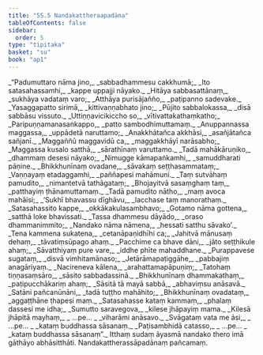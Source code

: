 ```yaml
---
title: "55.5 Nandakattheraapadāna"
tableOfContents: false
sidebar:
  order: 5
type: "tipitaka"
basket: "su"
book: "ap1"
---
```



<DynamicBreadcrumb />

<Division number="143" book="ap1" bookNo="20" page="441">

<Paragraph number="7485" type="verses" book="ap1">
_“Padumuttaro nāma jino,_  
_sabbadhammesu cakkhumā;_  
_Ito satasahassamhi,_  
_kappe uppajji nāyako._  

</Paragraph>

</Division>
<Division number="144" book="ap1" bookNo="20" page="441">

<Paragraph number="7486" type="verses" book="ap1">
_Hitāya sabbasattānaṃ,_  
_sukhāya vadataṃ varo;_  
_Atthāya purisājañño,_  
_paṭipanno sadevake._  

</Paragraph>

</Division>
<Division number="145" book="ap1" bookNo="20" page="441">

<Paragraph number="7487" type="verses" book="ap1">
_Yasaggapatto sirimā,_  
_kittivaṇṇabhato jino;_  
_Pūjito sabbalokassa,_  
_disā sabbāsu vissuto._  

</Paragraph>

</Division>
<Division number="146" book="ap1" bookNo="20" page="441">

<Paragraph number="7488" type="verses" book="ap1">
_Uttiṇṇavicikiccho so,_  
_vītivattakathaṃkatho;_  
_Paripuṇṇamanasaṅkappo,_  
_patto sambodhimuttamaṃ._  

</Paragraph>

</Division>
<Division number="147" book="ap1" bookNo="20" page="441">

<Paragraph number="7489" type="verses" book="ap1">
_Anuppannassa maggassa,_  
_uppādetā naruttamo;_  
_Anakkhātañca akkhāsi,_  
_asañjātañca sañjanī._  

</Paragraph>

</Division>
<Division number="148" book="ap1" bookNo="20" page="441">

<Paragraph number="7490" type="verses" book="ap1">
_Maggaññū maggavidū ca,_  
_maggakkhāyī narāsabho;_  
_Maggassa kusalo satthā,_  
_sārathīnaṃ varuttamo._  

</Paragraph>

</Division>
<Division number="149" book="ap1" bookNo="20" page="441">

<Paragraph number="7491" type="verses" book="ap1">
_Tadā mahākāruṇiko,_  
_dhammaṃ desesi nāyako;_  
_Nimugge kāmapaṅkamhi,_  
_samuddharati pāṇine._  

</Paragraph>

</Division>
<Division number="150" book="ap1" bookNo="20" page="441">

<Paragraph number="7492" type="verses" book="ap1">
_Bhikkhunīnaṃ ovadane,_  
_sāvakaṃ seṭṭhasammataṃ;_  
_Vaṇṇayaṃ etadaggamhi,_  
_paññapesi mahāmuni._  

</Paragraph>

</Division>
<Division number="151" book="ap1" bookNo="20" page="441">

<Paragraph number="7493" type="verses" book="ap1">
_Taṃ sutvāhaṃ pamudito,_  
_nimantetvā tathāgataṃ;_  
_Bhojayitvā sasaṃghaṃ taṃ,_  
_patthayiṃ ṭhānamuttamaṃ._  

</Paragraph>

</Division>
<Division number="152" book="ap1" bookNo="20" page="441">

<Paragraph number="7494" type="verses" book="ap1">
_Tadā pamudito nātho,_  
_maṃ avoca mahāisi;_  
_‘Sukhī bhavassu dīghāvu,_  
_lacchase taṃ manorathaṃ._  

</Paragraph>

</Division>
<Division number="153" book="ap1" bookNo="20" page="441">

<Paragraph number="7495" type="verses" book="ap1">
_Satasahassito kappe,_  
_okkākakulasambhavo;_  
_Gotamo nāma gottena,_  
_satthā loke bhavissati._  

</Paragraph>

</Division>
<Division number="154" book="ap1" bookNo="20" page="442">

<Paragraph number="7496" type="verses" book="ap1">
_Tassa dhammesu dāyādo,_  
_oraso dhammanimmito;_  
_Nandako nāma nāmena,_  
_hessati satthu sāvako’._  

</Paragraph>

</Division>
<Division number="155" book="ap1" bookNo="20" page="442">

<Paragraph number="7497" type="verses" book="ap1">
_Tena kammena sukatena,_  
_cetanāpaṇidhīhi ca;_  
_Jahitvā mānusaṃ dehaṃ,_  
_tāvatiṃsūpago ahaṃ._  

</Paragraph>

</Division>
<Division number="156" book="ap1" bookNo="20" page="442">

<Paragraph number="7498" type="verses" book="ap1">
_Pacchime ca bhave dāni,_  
_jāto seṭṭhikule ahaṃ;_  
_Sāvatthiyaṃ pure vare,_  
_iddhe phīte mahaddhane._  

</Paragraph>

</Division>
<Division number="157" book="ap1" bookNo="20" page="442">

<Paragraph number="7499" type="verses" book="ap1">
_Purappavese sugataṃ,_  
_disvā vimhitamānaso;_  
_Jetārāmapaṭiggāhe,_  
_pabbajiṃ anagāriyaṃ._  

</Paragraph>

</Division>
<Division number="158" book="ap1" bookNo="20" page="442">

<Paragraph number="7500" type="verses" book="ap1">
_Nacireneva kālena,_  
_arahattamapāpuṇiṃ;_  
_Tatohaṃ tiṇṇasaṃsāro,_  
_sāsito sabbadassinā._  

</Paragraph>

</Division>
<Division number="159" book="ap1" bookNo="20" page="442">

<Paragraph number="7501" type="verses" book="ap1">
_Bhikkhunīnaṃ dhammakathaṃ,_  
_paṭipucchākariṃ ahaṃ;_  
_Sāsitā tā mayā sabbā,_  
_abhaviṃsu anāsavā._  

</Paragraph>

</Division>
<Division number="160" book="ap1" bookNo="20" page="442">

<Paragraph number="7502" type="verses" book="ap1">
_Satāni pañcanūnāni,_  
_tadā tuṭṭho mahāhito;_  
_Bhikkhunīnaṃ ovadataṃ,_  
_aggaṭṭhāne ṭhapesi maṃ._  

</Paragraph>

</Division>
<Division number="161" book="ap1" bookNo="20" page="442">

<Paragraph number="7503" type="verses" book="ap1">
_Satasahasse kataṃ kammaṃ,_  
_phalaṃ dassesi me idha;_  
_Sumutto saravegova,_  
_kilese jhāpayiṃ mama._  

</Paragraph>

</Division>
<Division number="162" book="ap1" bookNo="20" page="442">

<Paragraph number="7504" type="verses" book="ap1">
_Kilesā jhāpitā mayhaṃ,_  
_ …pe… _  
_viharāmi anāsavo._  

</Paragraph>

</Division>
<Division number="163" book="ap1" bookNo="20" page="442">

<Paragraph number="7505" type="verses" book="ap1">
_Svāgataṃ vata me āsi,_  
_ …pe… _  
_kataṃ buddhassa sāsanaṃ._  

</Paragraph>

</Division>
<Division number="164" book="ap1" bookNo="20" page="442">

<Paragraph number="7506" type="verses" book="ap1">
_Paṭisambhidā catasso,_  
_ …pe… _  
_kataṃ buddhassa sāsanaṃ”._  

</Paragraph>

<Paragraph number="7507" book="ap1">
Itthaṃ sudaṃ āyasmā nandako thero imā gāthāyo abhāsitthāti.

</Paragraph>
</Division>

<Paragraph number="7508" type="center" book="ap1">
Nandakattherassāpadānaṃ pañcamaṃ.
</Paragraph>